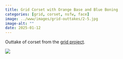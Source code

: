 ```yaml
---
title: Grid Corset with Orange Base and Blue Boning
categories: [grid, corset, nsfw, face]
image: ../www/images/grid-outtakes/2-5.jpg
image-alt: ""
date: 2025-01-12
---
```


Outtake of corset from the [grid project](/posts/2025-01-27_grid-project.html).

![](../www/images/grid-outtakes/2-5.jpg)

